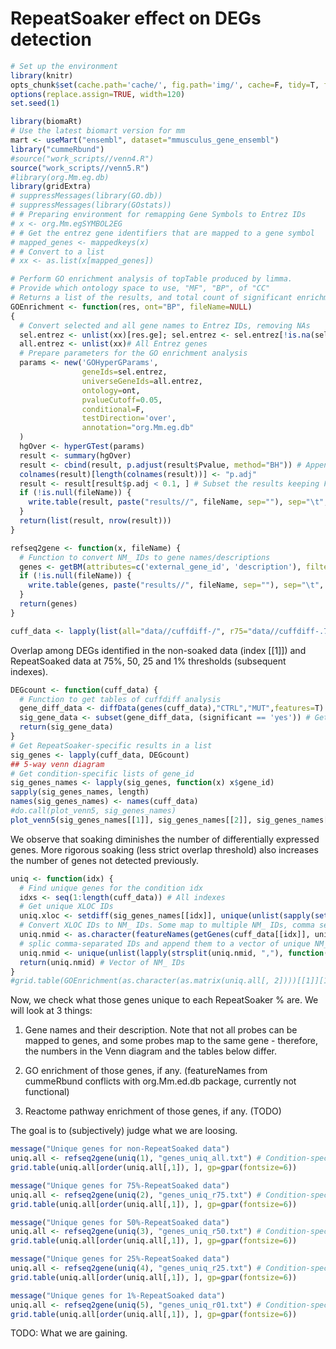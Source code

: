 RepeatSoaker effect on DEGs detection
========================================================
```r
# Set up the environment
library(knitr) 
opts_chunk$set(cache.path='cache/', fig.path='img/', cache=F, tidy=T, fig.keep='high', echo=T, dpi=300, out.width=700, echo=F)
options(replace.assign=TRUE, width=120)
set.seed(1)
```

```r
library(biomaRt)
# Use the latest biomart version for mm
mart <- useMart("ensembl", dataset="mmusculus_gene_ensembl")
library("cummeRbund")
#source("work_scripts//venn4.R")
source("work_scripts//venn5.R")
#library(org.Mm.eg.db)
library(gridExtra)
# suppressMessages(library(GO.db))
# suppressMessages(library(GOstats))
# # Preparing environment for remapping Gene Symbols to Entrez IDs
# x <- org.Mm.egSYMBOL2EG
# # Get the entrez gene identifiers that are mapped to a gene symbol
# mapped_genes <- mappedkeys(x)
# # Convert to a list
# xx <- as.list(x[mapped_genes])
```

```r
# Perform GO enrichment analysis of topTable produced by limma.
# Provide which ontology space to use, "MF", "BP", of "CC"
# Returns a list of the results, and total count of significant enrichments
GOEnrichment <- function(res, ont="BP", fileName=NULL)
{
  # Convert selected and all gene names to Entrez IDs, removing NAs
  sel.entrez <- unlist(xx)[res.ge]; sel.entrez <- sel.entrez[!is.na(sel.entrez)]
  all.entrez <- unlist(xx)# All Entrez genes
  # Prepare parameters for the GO enrichment analysis
  params <- new('GOHyperGParams',
                geneIds=sel.entrez,
                universeGeneIds=all.entrez,
                ontology=ont,
                pvalueCutoff=0.05,
                conditional=F,
                testDirection='over',
                annotation="org.Mm.eg.db"
  )
  hgOver <- hyperGTest(params)
  result <- summary(hgOver)
  result <- cbind(result, p.adjust(result$Pvalue, method="BH")) # Append corrected for multiple testing p-value
  colnames(result)[length(colnames(result))] <- "p.adj"
  result <- result[result$p.adj < 0.1, ] # Subset the results keeping FDR at 10%
  if (!is.null(fileName)) {
    write.table(result, paste("results//", fileName, sep=""), sep="\t", row.names=F)
  }
  return(list(result, nrow(result)))
}
```

```r
refseq2gene <- function(x, fileName) {
  # Function to convert NM_ IDs to gene names/descriptions
  genes <- getBM(attributes=c('external_gene_id', 'description'), filters='refseq_mrna', values=x, mart=mart, uniqueRows=T)
  if (!is.null(fileName)) {
    write.table(genes, paste("results//", fileName, sep=""), sep="\t", row.names=F)
  }
  return(genes)
}
```

```r
cuff_data <- lapply(list(all="data//cuffdiff-/", r75="data//cuffdiff-.75/", r50="data//cuffdiff-.50/", r25="data//cuffdiff-.25", r01="data//cuffdiff-.01/"), readCufflinks) # , r00="data//cuffdiff-.00", rebuild=TRUE
```

Overlap among DEGs identified in the non-soaked data (index [[1]]) and RepeatSoaked data at 75%, 50, 25 and 1% thresholds (subsequent indexes).

```r
DEGcount <- function(cuff_data) {
  # Function to get tables of cuffdiff analysis
  gene_diff_data <- diffData(genes(cuff_data),"CTRL","MUT",features=T)
  sig_gene_data <- subset(gene_diff_data, (significant == 'yes')) # Get significant only
  return(sig_gene_data)
}
# Get RepeatSoaker-specific results in a list
sig_genes <- lapply(cuff_data, DEGcount)
## 5-way venn diagram
# Get condition-specific lists of gene_id
sig_genes_names <- lapply(sig_genes, function(x) x$gene_id)
sapply(sig_genes_names, length)
names(sig_genes_names) <- names(cuff_data)
#do.call(plot_venn5, sig_genes_names)
plot_venn5(sig_genes_names[[1]], sig_genes_names[[2]], sig_genes_names[[3]], sig_genes_names[[4]], sig_genes_names[[5]])

```

We observe that soaking diminishes the number of differentially expressed genes. More rigorous soaking (less strict overlap threshold) also increases the number of genes not detected previously.

```r
uniq <- function(idx) {
  # Find unique genes for the condition idx
  idxs <- seq(1:length(cuff_data)) # All indexes
  # Get unique XLOC IDs
  uniq.xloc <- setdiff(sig_genes_names[[idx]], unique(unlist(sapply(setdiff(idxs, idx), function(x) sig_genes_names[[x]]))))
  # Convert XLOC IDs to NM_ IDs. Some map to multiple NM_ IDs, comma separated
  uniq.nmid <- as.character(featureNames(getGenes(cuff_data[[idx]], uniq.xloc))[, 2])
  # splic comma-separated IDs and append them to a vector of unique NM_ IDs
  uniq.nmid <- unique(unlist(lapply(strsplit(uniq.nmid, ","), function(v) {append(vector(), unique(v))})))
  return(uniq.nmid) # Vector of NM_ IDs
}
#grid.table(GOEnrichment(as.character(as.matrix(uniq.all[, 2])))[[1]][1:20], )
```

Now, we check what those genes unique to each RepeatSoaker % are. We will look at 3 things:

1) Gene names and their description. Note that not all probes can be mapped to genes, and some probes map to the same gene - therefore, the numbers in the Venn diagram and the tables below differ.

2) GO enrichment of those genes, if any. (featureNames from cummeRbund conflicts with org.Mm.ed.db package, currently not functional)

3) Reactome pathway enrichment of those genes, if any. (TODO)

The goal is to (subjectively) judge what we are loosing. 

```r
message("Unique genes for non-RepeatSoaked data")
uniq.all <- refseq2gene(uniq(1), "genes_uniq_all.txt") # Condition-specific gene names
grid.table(uniq.all[order(uniq.all[,1]), ], gp=gpar(fontsize=6))  
```

```r
message("Unique genes for 75%-RepeatSoaked data")
uniq.all <- refseq2gene(uniq(2), "genes_uniq_r75.txt") # Condition-specific gene names
grid.table(uniq.all[order(uniq.all[,1]), ], gp=gpar(fontsize=6))  
```

```r
message("Unique genes for 50%-RepeatSoaked data")
uniq.all <- refseq2gene(uniq(3), "genes_uniq_r50.txt") # Condition-specific gene names
grid.table(uniq.all[order(uniq.all[,1]), ], gp=gpar(fontsize=6))  
```

```r
message("Unique genes for 25%-RepeatSoaked data")
uniq.all <- refseq2gene(uniq(4), "genes_uniq_r25.txt") # Condition-specific gene names
grid.table(uniq.all[order(uniq.all[,1]), ], gp=gpar(fontsize=6))  
```

```r
message("Unique genes for 1%-RepeatSoaked data")
uniq.all <- refseq2gene(uniq(5), "genes_uniq_r01.txt") # Condition-specific gene names
grid.table(uniq.all[order(uniq.all[,1]), ], gp=gpar(fontsize=6))  
```

TODO: What we are gaining.


